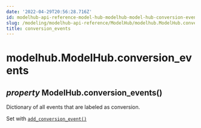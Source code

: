 ```yaml
---
date: '2022-04-29T20:56:28.716Z'
id: modelhub-api-reference-model-hub-modelhub-model-hub-conversion-events
slug: /modeling/modelhub-api-reference/ModelHub/modelhub.ModelHub.conversion-events/
title: conversion_events
---
```


# modelhub.ModelHub.conversion_events

<div>

<h2 class="signature-class"><span class="type-annotation"><em>property</em></span> <span class="additional-name">ModelHub.</span><span class="name">conversion_events(</span>)</h2>


<div class="content">

Dictionary of all events that are labeled as conversion.

Set with [`add_conversion_event()`](/docs/modeling/modelhub-api-reference/ModelHub/modelhub.ModelHub.add-conversion-event/#modelhub.ModelHub.add-conversion-event)


</div>

</div>
